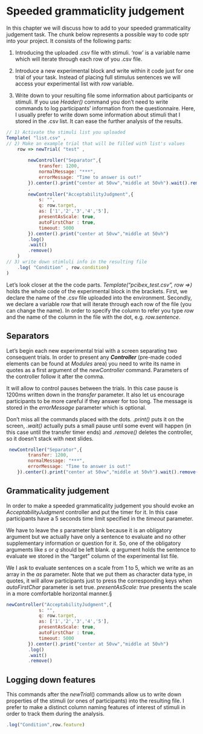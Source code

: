 # Speeded grammaticlity judgement

In this chapter we will discuss how to add to your speeded grammaticality judgement task. The chunk below represents a possible way to code sptr into your project. It consists of the following parts:

1.  Introducing the uploaded .csv file with stimuli. 'row' is a variable name which will iterate through each row of you .csv file.

2.  Introduce a new experimental block and write within it code just for one trial of your task. Instead of placing full stimulus sentences we will access your experimental list with *row* variable.

3.  Write down to your resulting file some information about participants or stimuli. If you use *Header()* command you don't need to write commands to log participants' information from the questionnaire. Here, I usually prefer to write down some information about stimuli that I stored in the .csv list. It can ease the further analysis of the results.

``` javascript
// 1) Activate the stimuli list you uploaded
Template( "list.csv" ,
// 2) Make an example trial that will be filled with list's values
    row => newTrial( "test" ,  
        
        newController("Separator",{
            transfer: 1200,
            normalMessage: "***",
            errorMessage: "Time to answer is out!"
        }).center().print("center at 50vw","middle at 50vh").wait().remove()
        ,
        newController("AcceptabilityJudgment",{
            s: "",
            q: row.target,
            as: ['1','2','3','4','5'],
            presentAsScale: true,
            autoFirstChar : true,
            timeout: 5000
        }).center().print("center at 50vw","middle at 50vh")
        .log()
        .wait()
        .remove()
    )
// 3) write down stimluli info in the resulting file
    .log( "Condition" , row.condition)
)
```

Let's look closer at the the code parts. *Template("pcibex_test.csv", row =\>)* holds the whole code of the experimental block in the brackets. First, we declare the name of the .csv file uploaded into the environment. Secondly, we declare a variable *row* that will iterate through each row of the file (you can change the name). In order to specify the column to refer you type *row* and the name of the column in the file with the dot, e.g. *row.sentence*.

## Separators

Let's begin each new experimental trial with a screen separating two consequent trials. In order to present any ***Controller*** (pre-made coded elements can be found at *Modules* area) you need to write its name in quotes as a first argument of the *newController* command. Parameters of the controller follow it after the comma.

It will allow to control pauses between the trials. In this case pause is 1200ms written down in the *transfer* parameter. It also let us encourage participants to be more careful if they answer for too long. The message is stored in the *errorMessage* parameter which is optional.

Don't miss all the commands placed with the dots. *.print()* puts it on the screen, *.wait()* actually puts a small pause until some event will happen (in this case until the transfer timer ends) and *.remove()* deletes the controller, so it doesn't stack with next slides.

``` javascript
 newController("Separator",{
        transfer: 1200,
        normalMessage: "***",
        errorMessage: "Time to answer is out!"
    }).center().print("center at 50vw","middle at 50vh").wait().remove()
```

## Grammaticality judgement

In order to make a speeded grammaticality judgement you should evoke an *AcceptabilityJudgment* controller and put the timer for it. In this case participants have a 5 seconds time limit specified in the *timeout* parameter.

We have to leave the *s* parameter blank because it is an obligatory argument but we actually have only a sentence to evaluate and no other supplementary information or question for it. So, one of the obligatory arguments like *s* or *q* should be left blank. *q* argument holds the sentence to evaluate we stored in the "target" column of the experimental list file.

We I ask to evaluate sentences on a scale from 1 to 5, which we write as an array in the *as* parameter. Note that we put them as character data type, in quotes, it will allow participants just to press the corresponding keys when *autoFirstChar* parameter is set true. *presentAsScale: true* presents the scale in a more comfortable horizontal manner.§

``` javascript
newController("AcceptabilityJudgment",{
            s: "",
            q: row.target,
            as: ['1','2','3','4','5'],
            presentAsScale: true,
            autoFirstChar : true,
            timeout: 5000
        }).center().print("center at 50vw","middle at 50vh")
        .log()
        .wait()
        .remove()
```

## Logging down features

This commands after the *newTrial*() commands allow us to write down properties of the stimuli (or ones of participants) into the resulting file. I prefer to make a distinct column naming features of interest of stimuli in order to track them during the analysis.

``` javascript
.log("Condition",row.feature) 
```
